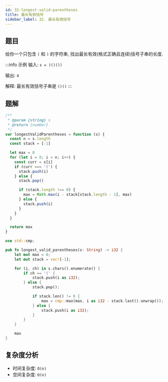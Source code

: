 ```yaml
---
id: 32-longest-valid-parentheses
title: 最长有效括号
sidebar_label: 32. 最长有效括号
---
```


## 题目

给你一个只包含 `(` 和 `)` 的字符串, 找出最长有效(格式正确且连续)括号子串的长度.

:::info 示例
输入: `s = )()())`

输出: `4`

解释: 最长有效括号子串是 `()()`
:::

## 题解


<Tabs>
  <TabItem value="JavaScript" label="JavaScript">

```ts
/**
 * @param {string} s
 * @return {number}
 */
var longestValidParentheses = function (s) {
  const n = s.length
  const stack = [-1]

  let max = 0
  for (let i = 0; i < n; i++) {
    const curr = s[i]
    if (curr === '(') {
      stack.push(i)
    } else {
      stack.pop()

      if (stack.length !== 0) {
        max = Math.max(i - stack[stack.length - 1], max)
      } else {
        stack.push(i)
      }
    }
  }

  return max
}
```

</TabItem>
<TabItem value="Rust" label="Rust">

```rust
use std::cmp;

pub fn longest_valid_parentheses(s: String) -> i32 {
    let mut max = 0;
    let mut stack = vec![-1];

    for (i, ch) in s.chars().enumerate() {
        if ch == '(' {
            stack.push(i as i32);
        } else {
            stack.pop();

            if stack.len() != 0 {
                max = cmp::max(max, i as i32 - stack.last().unwrap());
            } else {
                stack.push(i as i32);
            }
        }
    }

    max
}
```

</TabItem>
</Tabs>

## 复杂度分析

- 时间复杂度: `O(n)`
- 空间复杂度: `O(n)`
